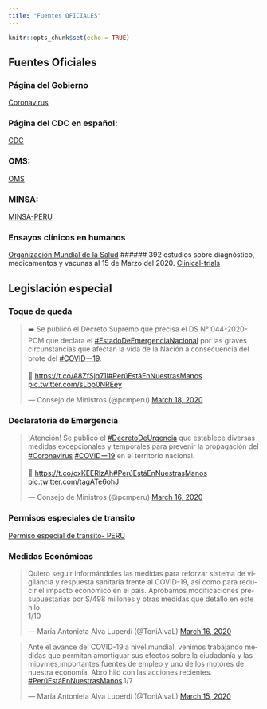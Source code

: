 ```yaml
---
title: "Fuentes OFICIALES"
---
```


```r
knitr::opts_chunk$set(echo = TRUE)
```

## Fuentes Oficiales

### Página del Gobierno 

[Coronavirus](https://www.gob.pe/coronavirus)

### Página del CDC en español:

[CDC](https://www.cdc.gov/coronavirus/2019-ncov/index-sp.html)

### OMS:

[OMS](https://www.who.int/…/novel-coronavirus-2…/advice-for-public)

### MINSA:
[MINSA-PERU](https://www.gob.pe/…/699-conoce-que-es-el-coronavirus-covid…)

### Ensayos clínicos en humanos
[Organizacion Mundial de la Salud](http://apps.who.int/trialsearch/AdvSearch.aspx?SearchTermStat=117&ReturnUrl=%7e%2fListBy.aspx%3fTypeListing%3d0)
###### 392 estudios sobre diagnóstico, medicamentos y vacunas al 15 de Marzo del 2020.
[Clinical-trials](https://clinicaltrials.gov)


## Legislación especial

### Toque de queda

<blockquote class="twitter-tweet"><p lang="es" dir="ltr">➡️ Se publicó el Decreto Supremo que precisa el DS N° 044-2020-PCM que declara el <a href="https://twitter.com/hashtag/EstadoDeEmergenciaNacional?src=hash&amp;ref_src=twsrc%5Etfw">#EstadoDeEmergenciaNacional</a> por las graves circunstancias que afectan la vida de la Nación a consecuencia del brote del <a href="https://twitter.com/hashtag/COVID%E3%83%BC19?src=hash&amp;ref_src=twsrc%5Etfw">#COVIDー19</a>.<br><br>📄 <a href="https://t.co/A8ZfSjq71l">https://t.co/A8ZfSjq71l</a><a href="https://twitter.com/hashtag/Per%C3%BAEst%C3%A1EnNuestrasManos?src=hash&amp;ref_src=twsrc%5Etfw">#PerúEstáEnNuestrasManos</a> <a href="https://t.co/sLbp0NREey">pic.twitter.com/sLbp0NREey</a></p>&mdash; Consejo de Ministros (@pcmperu) <a href="https://twitter.com/pcmperu/status/1240415807873732613?ref_src=twsrc%5Etfw">March 18, 2020</a></blockquote> <script async src="https://platform.twitter.com/widgets.js" charset="utf-8"></script>


### Declaratoria de Emergencia

<blockquote class="twitter-tweet"><p lang="es" dir="ltr">¡Atención! Se publicó el <a href="https://twitter.com/hashtag/DecretoDeUrgencia?src=hash&amp;ref_src=twsrc%5Etfw">#DecretoDeUrgencia</a> que establece diversas medidas excepcionales y temporales para prevenir la propagación del <a href="https://twitter.com/hashtag/Coronavirus?src=hash&amp;ref_src=twsrc%5Etfw">#Coronavirus</a> <a href="https://twitter.com/hashtag/COVID%E3%83%BC19?src=hash&amp;ref_src=twsrc%5Etfw">#COVIDー19</a> en el territorio nacional.<br><br>📄 <a href="https://t.co/oxKEERlzAh">https://t.co/oxKEERlzAh</a><a href="https://twitter.com/hashtag/Per%C3%BAEst%C3%A1EnNuestrasManos?src=hash&amp;ref_src=twsrc%5Etfw">#PerúEstáEnNuestrasManos</a> <a href="https://t.co/tagATe6ohJ">pic.twitter.com/tagATe6ohJ</a></p>&mdash; Consejo de Ministros (@pcmperu) <a href="https://twitter.com/pcmperu/status/1239391233040154625?ref_src=twsrc%5Etfw">March 16, 2020</a></blockquote> <script async src="https://platform.twitter.com/widgets.js" charset="utf-8"></script>

### Permisos especiales de transito

[Permiso especial de transito- PERU](https://www.gob.pe/pasedetransito)


### Medidas Económicas

<blockquote class="twitter-tweet"><p lang="es" dir="ltr">Quiero seguir informándoles las medidas para reforzar sistema de vigilancia y respuesta sanitaria frente al COVID-19, así como para reducir el impacto económico en el país. Aprobamos modificaciones presupuestarias por S/498 millones y otras medidas que detallo en este hilo. <br>1/10</p>&mdash; María Antonieta Alva Luperdi (@ToniAlvaL) <a href="https://twitter.com/ToniAlvaL/status/1239407893306380288?ref_src=twsrc%5Etfw">March 16, 2020</a></blockquote> <script async src="https://platform.twitter.com/widgets.js" charset="utf-8"></script>


<blockquote class="twitter-tweet"><p lang="es" dir="ltr">Ante el avance del COVID-19 a nivel mundial, venimos trabajando medidas que permitan amortiguar sus efectos sobre la ciudadanía y las mipymes,importantes fuentes de empleo y uno de los motores de nuestra economía. Abro hilo con las acciones recientes. <a href="https://twitter.com/hashtag/Per%C3%BAEst%C3%A1EnNuestrasManos?src=hash&amp;ref_src=twsrc%5Etfw">#PerúEstáEnNuestrasManos</a>.1/7</p>&mdash; María Antonieta Alva Luperdi (@ToniAlvaL) <a href="https://twitter.com/ToniAlvaL/status/1239189178866425856?ref_src=twsrc%5Etfw">March 15, 2020</a></blockquote> <script async src="https://platform.twitter.com/widgets.js" charset="utf-8"></script>

